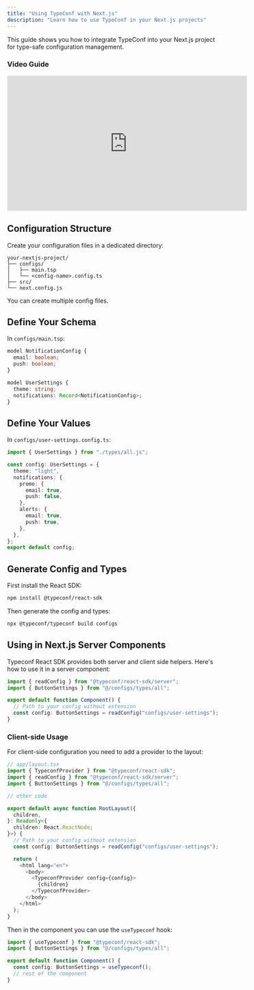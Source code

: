 ```yaml
---
title: "Using TypeConf with Next.js"
description: "Learn how to use TypeConf in your Next.js projects"
---
```


This guide shows you how to integrate TypeConf into your Next.js project for
type-safe configuration management.

### Video Guide

<iframe
  width="560"
  height="315"
  src="https://www.youtube.com/embed/y2V4aaTb4c0?si=roWc2CEuBsrJUteK"
  title="YouTube video player"
  frameborder="0"
  allow="accelerometer; autoplay; clipboard-write; encrypted-media; gyroscope; picture-in-picture; web-share"
  referrerpolicy="strict-origin-when-cross-origin"
  allowfullscreen
></iframe>

## Configuration Structure

Create your configuration files in a dedicated directory:

```
your-nextjs-project/
├── configs/
│   ├── main.tsp
│   └── <config-name>.config.ts
├── src/
└── next.config.js
```

You can create multiple config files.

## Define Your Schema

In `configs/main.tsp`:

```typescript
model NotificationConfig {
  email: boolean;
  push: boolean;
}

model UserSettings {
  theme: string;
  notifications: Record<NotificationConfig>;
}
```

## Define Your Values

In `configs/user-settings.config.ts`:

```typescript
import { UserSettings } from "./types/all.js";

const config: UserSettings = {
  theme: "light",
  notifications: {
    promo: {
      email: true,
      push: false,
    },
    alerts: {
      email: true,
      push: true,
    },
  },
};
export default config;
```

## Generate Config and Types

First install the React SDK:

```bash
npm install @typeconf/react-sdk
```

Then generate the config and types:

```bash
npx @typeconf/typeconf build configs
```

## Using in Next.js Server Components

Typeconf React SDK provides both server and client side helpers.
Here's how to use it in a server component:

```typescript
import { readConfig } from "@typeconf/react-sdk/server";
import { ButtonSettings } from "@/configs/types/all";

export default function Component() {
  // Path to your config without extension
  const config: ButtonSettings = readConfig("configs/user-settings");
}
```

### Client-side Usage

For client-side configuration you need to add a provider to the layout:

```typescript
// app/layout.tsx
import { TypeconfProvider } from "@typeconf/react-sdk";
import { readConfig } from "@typeconf/react-sdk/server";
import { ButtonSettings } from "@/configs/types/all";

// other code

export default async function RootLayout({
  children,
}: Readonly<{
  children: React.ReactNode;
}>) {
  // Path to your config without extension
  const config: ButtonSettings = readConfig("configs/user-settings");

  return (
    <html lang="en">
      <body>
        <TypeconfProvider config={config}>
          {children}
        </TypeconfProvider>
      </body>
    </html>
  );
}
```

Then in the component you can use the `useTypeconf` hook:

```typescript
import { useTypeconf } from "@typeconf/react-sdk";
import { ButtonSettings } from "@/configs/types/all";

export default function Component() {
  const config: ButtonSettings = useTypeconf();
  // rest of the component
}
```
